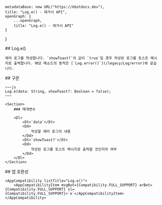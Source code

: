 
    metadataBase: new URL("https://kbotdocs.dev"),
    title: "Log.e() - 레거시 API",
    openGraph: {
        ...openGraph,
        title: "Log.e() - 레거시 API"
    }
}

<Section>
    ## Log.e()

    에러 로그를 작성합니다. `showToast?`의 값이 `true`일 경우 작성된 로그를 토스트 메시지로 출력합니다. 해당 메소드의 동작은 [`Log.error()`](/legacy/Log/error)와 같습니다.
</Section>
<Section>
    ## 구문

    ~~~js
    Log.e(data: String, showToast?: Boolean = false);
    ~~~

    <Section>
        ### 매개변수

        <Dl>
            <Dt>`data`</Dt>
            <Dd>
                작성할 에러 로그의 내용
            </Dd>
            <Dt>`showToast?`</Dt>
            <Dd>
                작성된 로그를 토스트 메시지로 출력할 것인지의 여부
            </Dd>
        </Dl>
    </Section>
</Section>
<Section>
    ## 앱 호환성

    <AppCompatibility listTitle="Log.e()">
        <AppCompatibilityItem msgBot={Compatibility.FULL_SUPPORT} arBot={Compatibility.FULL_SUPPORT} sl={Compatibility.FULL_SUPPORT}>`e`</AppCompatibilityItem>
    </AppCompatibility>
</Section>